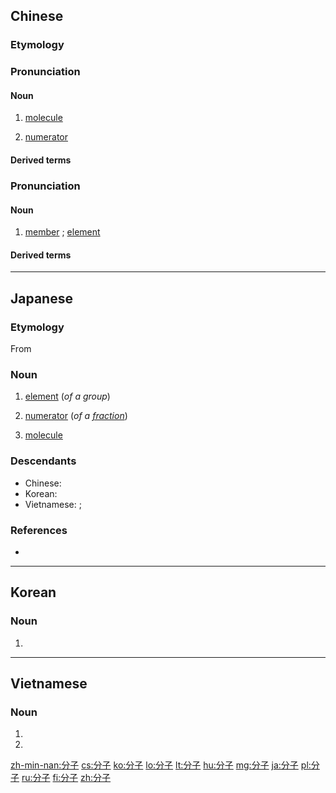 {{also|份子}}
==Chinese==
{{zh-forms}}
{{zh-wp|zh|yue}}

===Etymology===
{{wasei kango||ぶんし|molecule, numerator||element}}

===Pronunciation===
{{zh-pron
|m=fēnzǐ
|c=fan1 zi2,fan6 zi2
|mn=hun-chú
|cat=n
}}

====Noun====
{{zh-noun}}

# {{lb|zh|chemistry}} [[molecule]]
# {{lb|zh|arithmetic}} [[numerator]]

====Derived terms====
{{zh-der|分子生物學|分子式}}

===Pronunciation===
{{zh-pron
|m=fènzǐ
|c=fan6 zi2
|cat=n
}}

====Noun====
{{zh-noun}}

# [[member]] {{gloss|of a class}}; [[element]] {{gloss|of a group of people}}

====Derived terms====
{{zh-der|犯罪分子|壞分子|活動分子|活躍分子|積極分子|恐怖分子|叛亂分子|投機分子|知識分子}}

{{zh-cat|Intermediate}}

----

==Japanese==
{{wikipedia|lang=ja}}
{{ja-kanjitab|ぶん|し|yomi=o|sort=ふんし'}}

===Etymology===
From {{etyl|ltc|ja|sort=ふんし'}} {{m|ltc|分子|tr=pjun tsiX}}

===Noun===
{{ja-noun|ぶんし}}

# [[element]] (''of a group'')
# {{lb|ja|arithmetic|sort=ふんし'}} [[numerator]] (''of a [[fraction]]'')
# {{lb|ja|chemistry|sort=ふんし'}} [[molecule]]

===Descendants===
* Chinese: {{zh-l|分子}}
* Korean: {{ko-l|분자}}
* Vietnamese: {{vi-l|phân tử}}; {{vi-l|phần tử}}

===References===
* {{R:Shogakukan}}

----

==Korean==
{{ko-hanjatab}}

===Noun===
{{ko-noun|hangeul=분자}}

# {{hanja form of|분자|[[molecule]]; [[element]]; [[numerator]]}}

----

==Vietnamese==
{{vi-hantutab}}

===Noun===
{{vi-hantu}}

# {{han tu form of|phân tử|[[molecule]]}}
# {{han tu form of|phần tử|[[element]]}}
[[zh-min-nan:分子]]
[[cs:分子]]
[[ko:分子]]
[[lo:分子]]
[[lt:分子]]
[[hu:分子]]
[[mg:分子]]
[[ja:分子]]
[[pl:分子]]
[[ru:分子]]
[[fi:分子]]
[[zh:分子]]